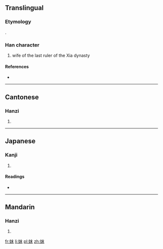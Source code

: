 {{also|妹}}
==Translingual==

===Etymology===
{{Han compound|女|末|c1=s|c2=p|t1=female, woman|ls=psc}}. 

===Han character===
{{Han char|rn=38|rad=女|as=05|sn=8|four=4549<sub>0</sub>|canj=女木十 (VDJ)|ids=⿰[[女]][[末]]}}

# wife of the last ruler of the Xia dynasty

====References====
* {{Han ref|kx=0257.290|dkj=06139|dj=0522.240|hdz=21034.070|uh=59BA|ud=22970|bh=CC45|bd=52293}}

----

==Cantonese==

===Hanzi===
{{yue-hanzi|jyut=mut6|y=mut6}}

# {{defn|lang=yue|sort=女05}}

----

==Japanese==

===Kanji===
{{ja-kanji|grade=|rs=女05}}

# {{defn|lang=ja|sort=女05}}

====Readings====
* {{ja-readings|on=[[ばつ]] (batsu), [[まち]] (machi), [[まつ]] (matsu)|kun=[[あざな]] (azana)}}

----

==Mandarin==

===Hanzi===
{{cmn-hanzi|pin=[[mò]] ([[mo4]])|wg=mo<sup>4</sup>}}

# {{defn|lang=cmn|sort=女05}}

[[fr:妺]]
[[li:妺]]
[[pl:妺]]
[[zh:妺]]